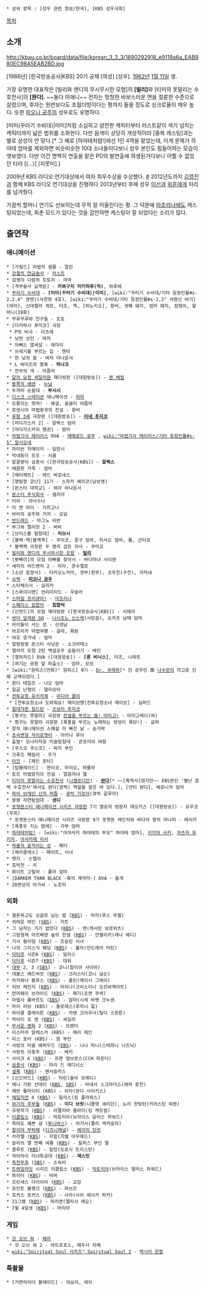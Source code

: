  * 상위 항목 : [성우 관련 정보/한국], [KBS 성우극회]

[[목차]]

== 소개 ==

http://kbau.co.kr/board/data/file/korean_3_3_3/1890292918_e9118a6a_EAB980EC98A5EAB2BD.jpg

[1986년] [한국방송공사|KBS] 20기 공채 [여성] [성우]. [[1962년]] [[1월 11일]] 생.

가장 유명한 대표작은 [빌리와 맨디의 무시무시한 모험]의 '''[빌리]'''와 [티미의 못말리는 수호천사]의 '''[완다]'''. ~~둘다 미애니~~ 전자는 멍청한 바보스러운 면을 절륜한 수준으로 살렸으며, 후자는 원판보다도 초월더빙이다는 평까지 들을 정도로 싱크로율이 매우 높다. 또한 [[피오나 공주]]의 성우로도 유명하다.

[미미(꾸러기 수비대)|미미]처럼 소심하고 얌전한 캐릭터부터 러스트같이 색기 넘치는 캐릭터까지 넓은 범위를 소화한다. 다만 음색이 상당히 개성적이라 [중복 캐스팅]과는 별로 상성이 안 맞다.[* 그 예로 [하야테처럼!]에선 1인 4역을 맡았는데, 이게 문제가 하야테 엄마를 제외하면 비슷비슷한 10대 소녀들이다보니 성우 본인도 힘들어하는 모습이 엿보였다. 다만 이건 명백히 연출을 맡은 PD의 발연출에 희생된거다보니 어쩔 수 없었던 터라 [(...)] [지못미].]

2009년 KBS 라디오 연기대상에서 여자 최우수상을 수상했다. [http://media.daum.net/entertain/broadcast/view.html?cateid=1032&newsid=20091219131512885&p=newsis #] 2012년도까지 [[김영진]]과 함께 KBS 라디오 연기대상을 진행하다 2013년부터 후배 성우 [[이선]]과 [[위훈]]에게 자리를 넘겨줬다.

가끔씩 할머니 연기도 선보이는데 무척 잘 어울린다는 평. 그 덕분에 [[마조리나]]에도 캐스팅되었는데, 회춘 모드가 있다는 것을 감안하면 캐스팅이 잘 되었다는 소리가 많다. 

== 출연작 ==
=== 애니메이션 ===
 * [가필드] 마법의 샘물 - 알린
 * [[강철의 연금술사/2003년|강철의 연금술사]] - [[러스트(강철의 연금술사)|러스트]]
 * 겁쟁이 다람쥐 토토리 - 마마
 * [격부술사 요역문] - '''카와구치 미키하루(믹)''', 하루에
 * [[꾸러기 수비대]] - '''[미미(꾸러기 수비대)|미미]''', [wiki:"꾸러기 수비대/기타 등장인물#s-2.2.4" 겐엔](사천왕 4호), [wiki:"꾸러기 수비대/기타 등장인물#s-2.3" 사령신 바기](마라), 신데렐라 계모, 타조, 잭, [피노키오], 왕비, 셋째 돼지, 엄마 돼지, 점쟁이, 할머니(19화)
 * 꾸루꾸루와 친구들 - 토토
 * [다카하시 루미코] 극장
  * P의 비극 - 미츠에
  * 낭만 상인 - 여자
  * 아빠는 열세살 - 에미리
  * 쓰레기를 부르는 집 - 켄타
  * 한 낮의 꿈 - 여자 아나운서
  * L 싸이즈의 행복 - '''하나코'''
  * 전무의 개 - 아줌마
 * [[달의 요정 세일러문]] 재더빙판 ([대원방송]) - [[퀸 베릴]]
 * [[동쪽의 에덴]] - [[누님]]
 * 두꺼비 순찰대 - '''부시시'''
 * [[디스크 스테이션]] 애니메이션 - [[하피]]
 * 또롱이는 멋져! - 해설, 꼼꼼이 아줌마
 * 로덴시아 마법왕국의 전설 - 왕비 
 * [[루팡 3세]] 극장판 ([대원방송]) - '''[[미네 후지코]]'''
 * [마다가스카 2] - 알렉스 엄마
 * [마다가스카의 펭귄] - 엄마
 * [[마법기사 레이어스]] OVA - [[에메로드 공주]] , [[wiki:"마법기사 레이어스/기타 등장인물#s-5" 알시오네]]
 * 마이씬 자메이카 - 딜런시
 * 막내둥이 또또 - 시쿰
 * 말괄량이 삼총사 ([한국방송공사|KBS]) - '''알렉스'''
 * 매콤한 가족 - 엄마
 * [메타제트] - 레드 바로네스
 * [명탐정 코난] 11기 - 스자카 에이코(남보영)
 * [몬스터 대학교] - 여자 아나운서
 * [[몬스터 주식회사]] - 셀리아
 * 미라 - 아낙수나
 * 미 앤 마이 - 가르고나
 * 바비의 공주와 거지 - 오딜
 * [[반드레드]] - 마그노 비반
 * 부그와 엘리엇 2 - 바비
 * [브리스톨 탐험대] - '''리브시'''
 * [블랙·잭|블랙잭] - 쿠미코, 콩구 엄마, 히사오 엄마, 톰, 곤타로
  * 블랙잭 극장판 두 명의 검은 의사 - 쿠미코
 * [[빌리와 맨디의 무시무시한 모험]] - '''[[빌리]]'''
 * [뽀빠이]의 모험 아빠를 찾아서 - 바다마녀 사이렌
 * 새미의 어드벤처 2 - 리타, 콘수엘로
 * [소년 음양사] - 타카오노카미, 겐부(현무), 코우친(구진), 카자네
 * [[슈렉]] - '''[[피오나 공주]]'''
 * 스타체이서 - 실리카
 * [스파이더맨] 언리미티드 - 우술라
 * [[스마일 프리큐어!]] - [[마조리나]]
 * [[스페이스 힙합덕]] - '''힙합덕'''
 * [신밧드]의 모험 재더빙판 ([한국방송공사|KBS]) - 시에라
 * [[썬더 일레븐 GO]] - [[니시조노 신스케]](서믿음), 오카츠 남매 엄마
 * 아이들이 사는 성 - 선생님
 * 아프리카 마법여행 - 갈라, 화분
 * 야호 응가네 - 엄마
 * 얼렁뚱땅 몬스터 사냥꾼 - 소크라테스
 * 엘라의 모험 2탄 백설공주 길들이기 - 베인
 * [엘하자드] OVA ([대원방송]) - '''[룬 비너스]''', 미즈, 나하트
 * [여기는 공원 앞 파출소] - 엄마, 모모
 * [wiki:"원피스(만화)" 원피스] 9기 - [[Dr. 쿠레하]][* 전 성우인 故 [[나수란]]의 작고로 인해 교체되었다.]
 * 윈디 테일즈 - 나오 엄마
 * 일곱 난쟁이 - 델라모타
 * [[전투요정 유키카제]] - [[리디아 쿨리]]
  * [전투요정소녀 도와줘요! 메이브쨩|전투요정소녀 메이브] - 실피드
 * [[절대가련 칠드런]] - [[츠보미 후지코]]
 * [짱구는 못말려] 극장판 [[전설을 부르는 춤! 아미고!]] - 아미고레이(여)
  * 짱구는 못말려 극장판 [폭풍을 부르는 노래하는 엉덩이 폭탄!] - 금파
 * 창작 애니메이션 스페셜 이 빠진 날 - 숟가락
 * [[초속변형 자이로젯터]] - 아카나 루이
 * 출발! 모나리자호 미술탐험대 - 콘포미아 여왕
 * [쿠스코 쿠스코] - 파차 부인
 * 크루즈 패밀리 - 우가
 * [[타잔]] - [제인 포터]
 * [탑블레이드] - 엔리코, 마리오, 파뮬라
 * 토르 마법망치의 전설 - 얼음마녀 헬
 * [[티미의 못말리는 수호천사]] ([[니켈로디언]]) - '''[[완다]]'''[* ~~[흑역사]였지만~~ EBS판인 '별난 깜찍 수호천사'에서도 완다(깜찍) 역할을 맡은 바 있다.], [안티 완다], 베로니카 엄마
 * [[파이 브레인 신의 퍼즐]] - [[큐빅 가로아]](큐빅 갈루아)
 * 팡팡 자연탐험대 - '''샌디'''
 * [[포켓몬스터 애니메이션 시리즈/극장판|포켓몬스터 애니메이션 시리즈 극장판]] 7기 열공의 방문자 데오키스 ([대원방송]) - 유우코(우희)
  * 포켓몬스터 애니메이션 시리즈 극장판 9기 포켓몬 레인저와 바다의 왕자 마나피 - 에리카
 * [폭풍우 치는 밤에] - 가부 엄마
 * [[하야테처럼!]] - [wiki:"아야사키 하야테의 부모" 하야테 엄마], [[키지마 사키]], [[카츠라 유키지]], [[아사카제 리사]]
 * [[하울의 움직이는 성]] - 패티
 * [헤라클레스] - 페이트, 시녀
 * 헷지 - 스텔라
 * 호박전 - 키
 * 화이트 고릴라 - 폴라 엄마
 * [DARKER THAN BLACK -흑의 계약자-] OVA - 들개
 * 20면상의 아가씨 - 노조미

=== 외화 ===
 * 결혼하고도 싱글로 남는 법 ([[KBS]]) - 마리(루스 무셸)
 * 귀여운 여인 ([[SBS]]) - 키트
 * 그 남자는 거기 없었다 ([[KBS]]) - 앤(캐서린 보로위츠)
 * 그림형제 아르베덴 숲의 전설 ([[KBS]]) - 안젤리카(레나 헤디)
 * 기사 윌리엄 ([[KBS]]) - 조슬린 시녀
 * 나의 그리스식 웨딩 ([[KBS]]) - 불라(안드레아 마틴)
 * [[닥터후]] 시즌6 ([[KBS]]) - 빌리스
 * [[닥터후]] 시즌7 ([[KBS]]) - 대위
 * [[대부(영화)|대부]] 2, 3 ([[SBS]]) - 코니(탈리아 샤이어)
 * 데블스 애드버킷 ([[KBS]]) - 크리스타(코니 닐슨)
 * 라카와나 블루스 ([[KBS]]) - 폴린(메이시 그레이)
 * 러브 체인지 ([[KBS]]) - 마리나(크리스티나 오르바케이트)
 * 런어웨이 브라이드 ([[KBS]]) - 페기(조앤 쿠섹)
 * 마법사 롬바르도 ([[EBS]]) - 엄마(시세 바벳 크누센
 * 마이 러브 (KBS) - 돌로레스(루치나 힐)
 * 마이클 클레이튼 ([[KBS]]) - 카렌 크라우더(틸다 스윈튼)
 * 마이티 조 영 ([[KBS]]) - 세실리
 * [[무서운 영화]] 2 ([[KBS]]) - 브렌다
 * 미스터리 알래스카 (KBS) - 메리 제인
 * 미스 포터 (KBS) - 원 부인
 * 사랑의 마을 에버우드 ([[EBS]]) - 니나 피니(스테파니 니즈닉)
 * 사랑의 이중주 ([[KBS]]) - 베키
 * 사이코 4 ([[KBS]]) - 프랜 엠브로스(CCH 파운더)
 * [[삼총사]] ([[KBS]]) - 마리 드 메디시스
 * [[셜록(드라마)|셜록]] ([[KBS]]) - 웬서슬러스
 * [신드바드] ([[KBS]]) - 타린(올라 브래디)
 * 애니 기븐 선데이 ([[KBS]], [[SBS]]) - 바네사 스크라더스(레라 로천)
 * 에반 올마이티 (KBS) - 리타(완다 사이키스)
 * [[에일리언]] 4 ([[KBS]]) - 힐리스(킴 플라워스)
 * [[위기의 주부들]] ([[KBS]]) - '''이디 브릿'''(니콜렛 셰리던), 노라 헌팅턴(키어스틴 워렌)
 * 유령작가 ([[KBS]]) - 아멜리아 블라이(킴 캐트럴)
 * [[이클립스]] ([[KBS]]) - 빅토리아(브라이스 달러스 하워드)
 * 죽어도 예쁜 걸 ([[투니버스]]) - 아가사(줄리 엑커슬리)
 * [[찰리야 부탁해]] ([[디즈니채널]]) - [[에이미 던컨]]
 * 카라멜 ([[KBS]]) - 자말(지젤 아우에드)
 * 칼리의 열 번째 여름 ([[KBS]]) - 힐퍼스 부인 딸
 * 클루트 ([[KBS]]) - 알린(도로시 트리스탄)
 * 챠이라이 미녀특공대 ([[KBS]]) - '''재스민'''
 * [[측천무후]] ([[SBS]]) - 소숙비
 * [[트와일라잇]] 시리즈 이클립스 ([[KBS]]) - [[빅토리아]](브라이스 댈러스 하워드)
 * 파이터 ([[KBS]]) - 비버
 * 프린세스 다이어리 ([[KBS]]) - 교감
 * 포인트 블랭크 ([[KBS]]) - 파브르
 * 호커스 포커스 ([[KBS]]) - 사라(사라 제시카 파커)
 * 21그램 ([[KBS]]) - 마리앤(멜리사 레오)
 * 7월 4일생 ([[KBS]]) - 마리아

=== 게임 ===
 * [[갓 오브 워]] - [[헤라]]
  * 갓 오브 워 2 - 아트로포스, 메두사 자매
 * [[wiki:"Spiritual Soul 시리즈" Spiritual Soul 2]] - [[액시아 윈필]] 

=== 특촬물 ===
 * [가면라이더 블레이드] - 야요이, 레이
